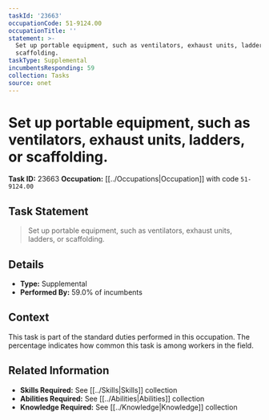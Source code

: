 ```yaml
---
taskId: '23663'
occupationCode: 51-9124.00
occupationTitle: ''
statement: >-
  Set up portable equipment, such as ventilators, exhaust units, ladders, or
  scaffolding.
taskType: Supplemental
incumbentsResponding: 59
collection: Tasks
source: onet
---
```

# Set up portable equipment, such as ventilators, exhaust units, ladders, or scaffolding.

**Task ID:** 23663
**Occupation:** [[../Occupations|Occupation]] with code `51-9124.00`

## Task Statement

> Set up portable equipment, such as ventilators, exhaust units, ladders, or scaffolding.

## Details

- **Type:** Supplemental
- **Performed By:** 59.0% of incumbents

## Context

This task is part of the standard duties performed in this occupation. The percentage indicates how common this task is among workers in the field.

## Related Information

- **Skills Required:** See [[../Skills|Skills]] collection
- **Abilities Required:** See [[../Abilities|Abilities]] collection
- **Knowledge Required:** See [[../Knowledge|Knowledge]] collection
